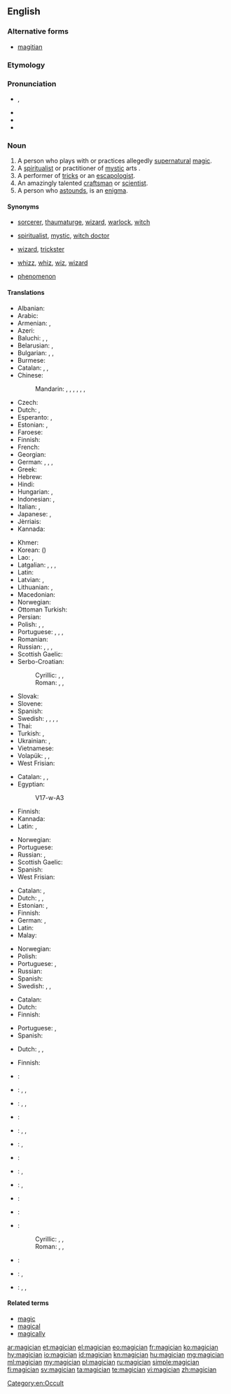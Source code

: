 ==English==
{{wikipedia}}

===Alternative forms===
* [[magitian]] {{qualifier|obsolete}}

===Etymology===
{{suffix|magic|ian}}<!--not from another language?-->

===Pronunciation===
* {{IPA|/məˈdʒɪʃən/}}, {{X-SAMPA|/m@"dZIS@n/}}
* {{audio|En-us-magician.ogg|Audio (US)}}
* {{hyphenation|ma|gi|cian}}
* {{rhymes|ɪʃən}}

===Noun===
{{en-noun}}

# A person who plays with or practices allegedly [[supernatural]] [[magic]].
# A [[spiritualist]] or practitioner of [[mystic]] arts {{qualifier|often derogatory}}.
# A performer of [[tricks]] or an [[escapologist]].
# An amazingly talented [[craftsman]] or [[scientist]].
# A person who [[astound]]s, is an [[enigma]].

====Synonyms====
* {{sense|practitioner of allegedly supernatural magic}} [[sorcerer]], [[thaumaturge]], [[wizard]], [[warlock]], [[witch]]
* {{sense|spiritualist or practitioner of mystic arts}} [[spiritualist]], [[mystic]], [[witch doctor]]
* {{sense|performer of tricks}} [[wizard]], [[trickster]]
* {{sense|talented craftsman or scientist}} [[whizz]], [[whiz]], [[wiz]], [[wizard]]
* {{sense|person who astounds, is an enigma}} [[phenomenon]]

====Translations====
{{trans-top|practitioner of allegedly supernatural magic}}
* Albanian: {{t|sq|magjistar|m}}
* Arabic: {{t|ar|ساحر|m|tr=sāḥir}}
* Armenian: {{t|hy|կախարդ}}, {{t|hy|վհուկ}}
* Azeri: {{t|az|sehrbaz}}
* Baluchi: {{t|bal|سحرگو|tr=sahargo}}, {{t|bal|جادوگر}}, {{t|bal|سحر کنوخ|tr=sihr kanox}}
* Belarusian: {{t|be|чараўні́к|m|sc=Cyrl}}, {{t|be|маг|m|sc=Cyrl}}
* Bulgarian: {{t+|bg|вълше́бник|m|sc=Cyrl}}, {{t+|bg|чароде́й|m|sc=Cyrl}}, {{t+|bg|маг|m|sc=Cyrl}}
* Burmese: {{t+|my|မျက်လှည့်ဆရာ|tr=mje' hle. hsaja|sc=Mymr}}
* Catalan: {{t|ca|mag|m}}, {{t|ca|màgic|m}}, {{t|ca|fetiller|m}}
* Chinese:
*: Mandarin: {{t|cmn|巫師|sc=Hani}}, {{t|cmn|巫师|tr=wūshī|sc=Hani}}, {{t|cmn|覡|sc=Hani}}, {{t|cmn|觋|tr=xí|sc=Hani}}, {{t|cmn|魔術師|sc=Hani}}, {{t|cmn|魔术师|tr=móshùshī|sc=Hani}}, {{t|cmn|妖人|tr=yāorén|sc=Hani}}
* Czech: {{t|cs|kouzelník|m}}
* Dutch: {{t+|nl|tovenaar|m}}, {{t|nl|magiër|m}}
* Esperanto: {{t|eo|iluziisto}}, {{t|eo|sorĉisto}}
* Estonian: {{t|et|maag}}, {{t+|et|võlur}}
* Faroese: {{t|fo|gandakallur|m}}
* Finnish: {{t+|fi|taikuri}}
* French: {{t+|fr|magicien|m}}
* Georgian: {{t|ka|ჯადოქარი|sc=Geor}}
* German: {{t+|de|Magier|m}}, {{t+|de|Zauberer|m}}, {{t+|de|Magierin|f}}, {{t+|de|Zauberin|f}}
* Greek: {{t+|el|μάγος|m|tr=mágos}}
* Hebrew: {{t+|he|קוסם|m|tr=kosem}}
* Hindi: {{t|hi|जादूगर|tr=jādūgar|sc=Deva}}
* Hungarian: {{t+|hu|mágus}}, {{t+|hu|bűvész}}
* Indonesian: {{t+|id|tukang sulap}}, {{t+|id|dukun}}
* Italian: {{t+|it|mago|m}}, {{t|it|stregone|m}}
* Japanese: {{t|ja|魔法使い|tr=まほうつかい, mahō tsukai}}, {{t|ja|魔術師|tr=まじゅつし, majutsushi}}
* Jèrriais: {{t|roa-jer|magicien|m}}
* Kannada: {{t+|kn|ಮಾಂತ್ರಿಕ|sc=Knda|tr=māntrika}}
{{trans-mid}}
* Khmer: {{t|km|មនុស្សចេះឆ|tr=mɔnuh ceh cʰɑɑ|sc=Khmr}}
* Korean: {{t+|ko|마술사|tr=masulsa|sc=Kore}} ({{t+|ko|魔術師|sc=Kore}})
* Lao: {{t|lo|ນະເລນ|tr=nāléːn|sc=Laoo}}, {{t|lo|ຜູ້ວິເສດ|tr=pʰȕː wī sȅːt|sc=Laoo}}
* Latgalian: {{t|ltg|būrs|m}}, {{t|ltg|būre|f}}, {{t|ltg|ragaņs|m}}, {{t|ltg|ragane|f}}
* Latin: {{t|la|magus}}
* Latvian: {{t|lv|burvis|m}}, {{t|lv|burve|f}}
* Lithuanian: {{t+|lt|magas|m}}, {{t|lt|burtininkas|m}}
* Macedonian: {{t|mk|магио́ничар|m|sc=Cyrl}}
* Norwegian: {{t|no|magiker|m}}
* Ottoman Turkish: {{t|ota|سحرباز|tr=sihrbâz|sc=ota-Arab}}
* Persian: {{t+|fa|ساحر|tr=sâher|sc=fa-Arab}}
* Polish: {{t+|pl|magik|m}}, {{t|pl|czarodziej|m}}, {{t|pl|czarownik|m}}
* Portuguese: {{t+|pt|mago|m}}, {{t+|pt|bruxo|m}}, {{t+|pt|mágico|m}}, {{t+|pt|feiticeiro|m}}
* Romanian: {{t+|ro|vrăjitor|m}}
* Russian: {{t+|ru|волшебник|m|tr=volšébnik}}, {{t+|ru|колдун|m|tr=koldún}}, {{t+|ru|маг|m|tr=mag}}, {{t+|ru|чародей|m|tr=čarodéj}}
* Scottish Gaelic: {{t|gd|draoidh|m}}
* Serbo-Croatian:
*: Cyrillic: {{t|sh|мађионичар|m}}, {{t|sh|маг|m}}, {{t|sh|чаробњак|m}}
*: Roman: {{t|sh|mađioničar|m}}, {{t|sh|mag|m}}, {{t|sh|čarobnjak|m}}
* Slovak: {{t|sk|kúzelník|m}}
* Slovene: {{t+|sl|čarovnik|m}}
* Spanish: {{t+|es|mago|m}}
* Swedish: {{t+|sv|trollkarl|m}}, {{t+|sv|trollkäring|f}}, {{t|sv|trollkona|f}}, {{t|sv|trollpacka|f}}, {{t|sv|trollgubbe|m}}
* Thai: {{t|th|ผู้วิเศษ|tr=pôo-wí-sàyt|sc=Thai}}
* Turkish: {{t+|tr|sihirbaz}}, {{t+|tr|büyücü}}
* Ukrainian: {{t|uk|чарівни́к|m|sc=Cyrl}}, {{t+|uk|маг|m|sc=Cyrl}}
* Vietnamese: {{t+|vi|phù thủy}}
* Volapük: {{qualifier|male or female}} {{t+|vo|magivan}}, {{qualifier|male}} {{t|vo|himagivan}}, {{qualifier|female}} {{t+|vo|jimagivan}}
* West Frisian: {{t|fy|tsjoender|c}}
{{trans-bottom}}

{{trans-top|spiritualist or practitioner of mystic arts}}
* Catalan: {{t|ca|mag|m}}, {{t|ca|màgic|m}}, {{t|ca|fetiller|m}}
* Egyptian: {{t|egy|s3w|sc=Egyp}}
*: <hiero>V17-w-A3</hiero>
* Finnish: {{t+|fi|mystikko}}
* Kannada: {{t+|kn|ಮಾಂತ್ರಿಕ|sc=Knda|tr=māntrika}}
* Latin: {{t|la|magus}}, {{t|la|mysticus}}
{{trans-mid}}
* Norwegian: {{t|no|trollmann|m}}
* Portuguese: {{t+|pt|feiticeiro|m}}
* Russian: {{t+|ru|заклина́тель|m}}, {{t+|ru|чароде́й|m}}
* Scottish Gaelic: {{t|gd|draoidh|m}}
* Spanish: {{t+|es|mago|m}}
* West Frisian: {{t|fy|tsjoender|c}}
{{trans-bottom}}

{{trans-top|performer of tricks}}
* Catalan: {{t|ca|mag|m}}, {{t|ca|màgic|m}}
* Dutch: {{t+|nl|goochelaar|m}}, {{t|nl|illusionist|m}}, {{t|nl|magiër|m}}
* Estonian: {{t|et|mustkunstnik}}, {{t+|et|illusionist}}
* Finnish: {{t|fi|illusionisti}}
* German: {{t+|de|Magier|m}}, {{t|de|Zauberkünstler|m}}
* Latin: {{t|la|magus}}
* Malay: {{t|ms|ahli silap mata}}
{{trans-mid}}
* Norwegian: {{t|no|tryllekunstner|m}}
* Polish: {{t+|pl|magik|m}}
* Portuguese: {{t+|pt|mágico|m}}, {{t+|pt|ilusionista}}
* Russian: {{t+|ru|фо́кусник|m}}
* Spanish: {{t+|es|mago|m}}
* Swedish: {{t+|sv|magiker|c}}, {{t|sv|trollkonstnär|c}}, {{t+|sv|trollkarl|m}}
{{trans-bottom}}

{{trans-top|amazingly talented craftsman or scientist}}
* Catalan: {{t|ca|mag|m}}
* Dutch: {{t+|nl|tovenaar|m}}
* Finnish: {{t+|fi|velho}}
{{trans-mid}}
* Portuguese: {{t+|pt|mago|m}}, {{t+|pt|fenômeno|m}}
* Spanish: {{t+|es|fenómeno|m}}
{{trans-bottom}}

{{trans-top|person who astounds, is an enigma}}
* Dutch: {{t+|nl|goochelaar|m}}, {{t+|nl|tovenaar|m}}, {{t|nl|magiër|m}}
{{trans-mid}}
* Finnish: {{t+|fi|ilmiö}}
{{trans-bottom}}

{{checktrans-top}}
* {{ttbc|ban}}: {{t|ban|balian}}
* {{ttbc|sh}}: {{t|sh|mađioničar|m}}, {{t|sh|čarobnjak|m}}, {{t|sh|čarobnica|f}}
* {{ttbc|br}}: {{t|br|strobineller|m}}, {{t|br|majisian|m}}, {{t|br|hudour|m}}
* {{ttbc|cmn}}: {{t|cmn|魔术家|tr=mó shù jiā|sc=Hani}}
* {{ttbc|fr}}: {{t+|fr|magicien|m}}, {{qualifier|1}} {{t+|fr|magicienne|f}}, {{t+|fr|sorcier|m}}
* {{ttbc|de}}: {{t+|de|Magier|m}}, {{t+|de|Zauberer|m}}
* {{ttbc|id}}: {{t+|id|dukun}}
* {{ttbc|is}}: {{t|is|töframaður|m}}, {{t+|is|galdramaður|m}}
* {{ttbc|it}}: {{t+|it|mago|m}}, {{qualifier|1}} {{t+|it|maga|f}}
* {{ttbc|la}}: {{t|la|magus|m}}
{{trans-mid}}
* {{ttbc|ang}}: {{t|ang|wicca|malt=wiċċa|sc=Latinx}}
* {{ttbc|sh}}:
*: Cyrillic: {{t|sh|мађионичар|m|sc=Cyrl}}, {{t|sh|чаробњак|m|sc=Cyrl}}, {{t|sh|чаробница|f|sc=Cyrl}}
*: Roman: {{t|sh|mađioničar|m}}, {{t|sh|čarobnjak|m}}, {{t|sh|čarobnica|f}}
* {{ttbc|sl}}: {{t|sl|čarodejník|m}}
* {{ttbc|es}}: {{t+|es|mago|m}}, {{t+|es|hechicero|m}}
* {{ttbc|te}}: {{t|te|ఐంద్రజాలికుడు|tr=aindrajālikuḍu}}, {{t+|te|ఇంద్రజాలికుడు|tr=indrajālikuḍu}}, {{t|te|మంత్రగాడు|tr=mantragāḍu}}
{{trans-bottom}}

====Related terms====
* [[magic]]
* [[magical]]
* [[magically]]

[[Category:en:Occult]]

[[ar:magician]]
[[et:magician]]
[[el:magician]]
[[eo:magician]]
[[fr:magician]]
[[ko:magician]]
[[hy:magician]]
[[io:magician]]
[[id:magician]]
[[kn:magician]]
[[hu:magician]]
[[mg:magician]]
[[ml:magician]]
[[my:magician]]
[[pl:magician]]
[[ru:magician]]
[[simple:magician]]
[[fi:magician]]
[[sv:magician]]
[[ta:magician]]
[[te:magician]]
[[vi:magician]]
[[zh:magician]]